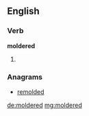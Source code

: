 ==English==

===Verb===
'''moldered'''

# {{past of|molder}}

===Anagrams===
* [[remolded#English|remolded]]

[[de:moldered]]
[[mg:moldered]]